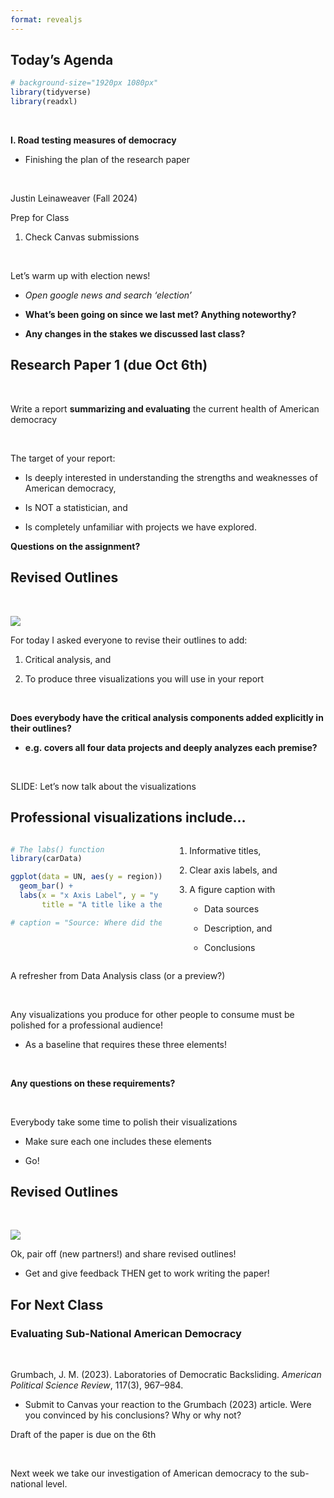 ```yaml
---
format: revealjs
---
```


## Today's Agenda {background-image="Images/background-white_house_graphic_v4_muted_text2.png" .center}

```r
# background-size="1920px 1080px"
library(tidyverse)
library(readxl)
```

<br>

::: {.r-fit-text}

**I. Road testing measures of democracy**

- Finishing the plan of the research paper 

:::

<br>

::: r-stack
Justin Leinaweaver (Fall 2024)
:::

::: notes
Prep for Class

1. Check Canvas submissions

<br>

Let's warm up with election news!

- *Open google news and search 'election'*

- **What's been going on since we last met? Anything noteworthy?**

- **Any changes in the stakes we discussed last class?**

:::



## Research Paper 1 (due Oct 6th) {background-image="Images/background-white_house_graphic_blue_v2.png" .center}

<br>

Write a report **summarizing and evaluating** the current health of American democracy

<br>

The target of your report:

- Is deeply interested in understanding the strengths and weaknesses of American democracy, 

- Is NOT a statistician, and 

- Is completely unfamiliar with projects we have explored.

::: notes

**Questions on the assignment?**

:::



## Revised Outlines {background-image="Images/background-white_house_graphic_v4_muted_text2.png" .center}

<br>

![](Images/07_1-ASSIGN.png)

::: notes

For today I asked everyone to revise their outlines to add:

1. Critical analysis, and 

2. To produce three visualizations you will use in your report

<br>

**Does everybody have the critical analysis components added explicitly in their outlines?**

- **e.g. covers all four data projects and deeply analyzes each premise?**

<br>

SLIDE: Let's now talk about the visualizations

:::



## Professional visualizations include... {background-image="Images/background-white_house_graphic_blue_v2.png" .center .smaller}

:::: {.columns}
::: {.column width="50%"}
```r
# The labs() function
library(carData)

ggplot(data = UN, aes(y = region)) +
  geom_bar() +
  labs(x = "x Axis Label", y = "y Axis Label", 
       title = "A title like a thesis statement for the visualization")

# caption = "Source: Where did the data come from?"
```

:::

::: {.column width="50%"}

::: {.r-fit-text}
1. Informative titles,

2. Clear axis labels, and

3. A figure caption with

    - Data sources
    
    - Description, and
    
    - Conclusions
:::
:::
::::

::: notes

A refresher from Data Analysis class (or a preview?)

<br>

Any visualizations you produce for other people to consume must be polished for a professional audience!

- As a baseline that requires these three elements!

<br>

**Any questions on these requirements?**

<br>

Everybody take some time to polish their visualizations

- Make sure each one includes these elements

- Go!

:::



## Revised Outlines {background-image="Images/background-white_house_graphic_v4_muted_text2.png" .center}

<br>

![](Images/07_1-ASSIGN.png)

::: notes

Ok, pair off (new partners!) and share revised outlines!

- Get and give feedback THEN get to work writing the paper!

:::



## For Next Class {background-image="Images/background-blue_triangles_flipped.png" .center}

### Evaluating Sub-National American Democracy

<br>

Grumbach, J. M. (2023). Laboratories of Democratic Backsliding. *American Political Science Review*, 117(3), 967–984.

- Submit to Canvas your reaction to the Grumbach (2023) article. Were you convinced by his conclusions? Why or why not?

::: notes

Draft of the paper is due on the 6th

<br>

Next week we take our investigation of American democracy to the sub-national level.

:::





